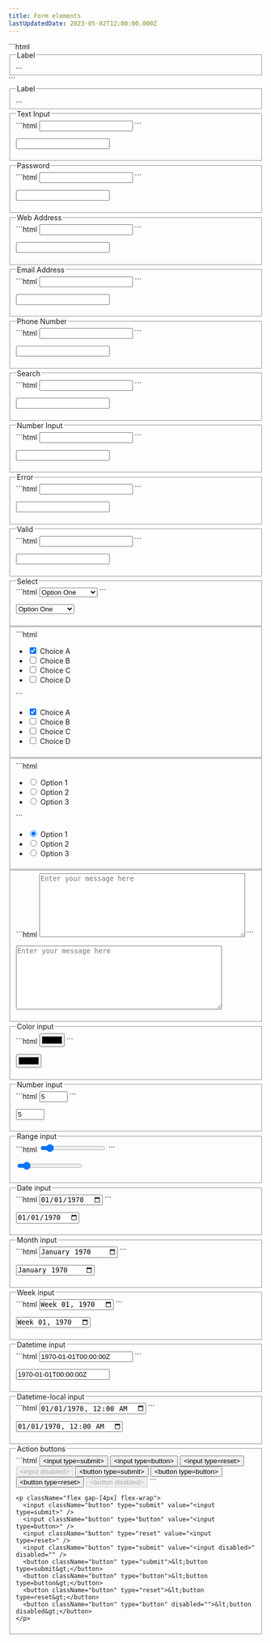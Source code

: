 ```yaml
---
title: Form elements
lastUpdatedDate: 2023-05-02T12:00:00.000Z
---
```

<Section heading="Form Elements">
  <div className="mb-30">
    ```html
    <fieldset>
      <legend className="legend">Label</legend>
      ...
    </fieldset>
    ```
    <fieldset>
      <legend className="legend">Label</legend>
      ...
    </fieldset>
  </div>

  <fieldset className="mb-20">
    <legend className="legend">Text Input</legend>
    ```html
    <input className="input" id="input__text" type="text" />
    ```
    <p>
      <input className="input" id="input__text" type="text" />
    </p>
  </fieldset>

  <fieldset className="mb-20">
    <legend className="legend">Password</legend>
    ```html
    <input className="input" id="input__password" type="password" />
    ```
    <p>
      <input className="input" id="input__password" type="password" />
    </p>
  </fieldset>

  <fieldset className="mb-20">
    <legend className="legend">Web Address</legend>
    ```html
    <input className="input" id="input__webaddress" type="url" />
    ```
    <p>
      <input className="input" id="input__webaddress" type="url" />
    </p>
  </fieldset>

  <fieldset className="mb-20">
    <legend className="legend">Email Address</legend>
    ```html
    <input className="input" id="input__emailaddress" type="email" />
    ```
    <p>
      <input className="input" id="input__emailaddress" type="email" />
    </p>
  </fieldset>

  <fieldset className="mb-20">
    <legend className="legend">Phone Number</legend>
    ```html
    <input className="input" id="input__phone" type="tel" />
    ```
    <p>
      <input className="input" id="input__phone" type="tel" />
    </p>
  </fieldset>

  <fieldset className="mb-20">
    <legend className="legend">Search</legend>
    ```html
    <input className="input" id="input__search" type="search" />
    ```
    <p>
      <input className="input" id="input__search" type="search" />
    </p>
  </fieldset>

  <fieldset className="mb-20">
    <legend className="legend">Number Input</legend>
    ```html
    <input className="input" id="input__text2" type="number" />
    ```
    <p>
      <input className="input" id="input__text2" type="number" />
    </p>
  </fieldset>

  <fieldset className="mb-20">
    <legend className="legend">Error</legend>
    ```html
    <input className="input is-error" id="input__text3" type="text" />
    ```
    <p>
      <input className="input is-error" id="input__text3" type="text" />
    </p>
  </fieldset>

  <fieldset className="mb-20">
    <legend className="legend">Valid</legend>
    ```html
    <input className="input is-valid" id="input__text4" type="text" />
    ```
    <p>
      <input className="input is-valid" id="input__text4" type="text" />
    </p>
  </fieldset>
</Section>

<Section heading="Select menus">
  <fieldset className="mb-20">
    <legend className="legend">Select</legend>
    ```html
    <select className="select" id="select">
      <optgroup label="Option Group">
        <option>Option One</option>
        <option>Option Two</option>
        <option>Option Three</option>
      </optgroup>
    </select>
    ```
    <p>
      <select className="select" id="select">
        <optgroup label="Option Group">
          <option>Option One</option>
          <option>Option Two</option>
          <option>Option Three</option>
        </optgroup>
      </select>
    </p>
  </fieldset>
</Section>

<Section heading="Checkboxes">
  <fieldset className="mb-20">
    ```html
    <ul>
      <li>
        <input className="checkbox" id="checkbox1" name="checkbox" type="checkbox" checked="checked" />
        <label className="label" for="checkbox1">Choice A</label>
      </li>
      <li>
        <input className="checkbox" id="checkbox2" name="checkbox" type="checkbox" />
        <label className="label" for="checkbox2">Choice B</label>
      </li>
      <li>
        <input className="checkbox" id="checkbox3" name="checkbox" type="checkbox" />
        <label className="label" for="checkbox3">Choice C</label>
      </li>
      <li>
        <input className="checkbox" id="checkbox4" name="checkbox" type="checkbox" />
        <label className="label" for="checkbox3">Choice D</label>
      </li>
    </ul>
    ```
    <p>
      <ul>
        <li>
          <input className="checkbox" id="checkbox1" name="checkbox" type="checkbox" checked="checked" />
          <label className="label" for="checkbox1">Choice A</label>
        </li>
        <li>
          <input className="checkbox" id="checkbox2" name="checkbox" type="checkbox" />
          <label className="label" for="checkbox2">Choice B</label>
        </li>
        <li>
          <input className="checkbox" id="checkbox3" name="checkbox" type="checkbox" />
          <label className="label" for="checkbox3">Choice C</label>
        </li>
        <li>
          <input className="checkbox" id="checkbox4" name="checkbox" type="checkbox" />
          <label className="label" for="checkbox3">Choice D</label>
        </li>
      </ul>
    </p>
  </fieldset>
</Section>

<Section heading="Radio buttons">
  <fieldset className="mb-20">
    ```html
    <ul>
      <li>
        <input className="radio" id="radio1" name="radio" type="radio" checked="checked" />
        <label className="label" for="radio1">Option 1</label>
      </li>
      <li>
        <input className="radio" id="radio2" name="radio" type="radio" />
        <label className="label" for="radio2">Option 2</label>
      </li>
      <li>
        <input className="radio" id="radio3" name="radio" type="radio" />
        <label className="label" for="radio3">Option 3</label>
      </li>
    </ul>
    ```
    <p>
      <ul>
        <li>
          <input className="radio" id="radio1" name="radio" type="radio" checked="checked" />
          <label className="label" for="radio1">Option 1</label>
        </li>
        <li>
          <input className="radio" id="radio2" name="radio" type="radio" />
          <label className="label" for="radio2">Option 2</label>
        </li>
        <li>
          <input className="radio" id="radio3" name="radio" type="radio" />
          <label className="label" for="radio3">Option 3</label>
        </li>
      </ul>
    </p>
  </fieldset>
</Section>

<Section heading="Textarea">
  <fieldset className="mb-20">
    ```html
    <textarea id="textarea" rows="8" cols="48" placeholder="Enter your message here" className="textarea"></textarea>
    ```
    <p>
      <textarea id="textarea" rows="8" cols="48" placeholder="Enter your message here" className="textarea"></textarea>
    </p>
  </fieldset>
</Section>

<Section heading="HTML5 inputs">
  <fieldset className="mb-20">
    <legend className="legend">Color input</legend>
    ```html
    <input className="input" type="color" id="ic" value="#000000" />
    ```
    <p>
      <input className="input" type="color" id="ic" value="#000000" />
    </p>
  </fieldset>

  <fieldset className="mb-20">
    <legend className="legend">Number input</legend>
    ```html
    <input className="input" type="number" id="in" min="0" max="10" value="5" />
    ```
    <p>
      <input className="input" type="number" id="in" min="0" max="10" value="5" />
    </p>
  </fieldset>

  <fieldset className="mb-20">
    <legend className="legend">Range input</legend>
    ```html
    <input className="input" type="range" id="ir" value="10" />
    ```
    <p>
      <input className="input" type="range" id="ir" value="10" />
    </p>
  </fieldset>

  <fieldset className="mb-20">
    <legend className="legend">Date input</legend>
    ```html
    <input className="input" type="date" id="idd" value="1970-01-01" />
    ```
    <p>
      <input className="input" type="date" id="idd" value="1970-01-01" />
    </p>
  </fieldset>

  <fieldset className="mb-20">
    <legend className="legend">Month input</legend>
    ```html
    <input className="input" type="month" id="idm" value="1970-01" />
    ```
    <p>
      <input className="input" type="month" id="idm" value="1970-01" />
    </p>
  </fieldset>

  <fieldset className="mb-20">
    <legend className="legend">Week input</legend>
    ```html
    <input className="input" type="week" id="idw" value="1970-W01" />
    ```
    <p>
      <input className="input" type="week" id="idw" value="1970-W01" />
    </p>
  </fieldset>

  <fieldset className="mb-20">
    <legend className="legend">Datetime input</legend>
    ```html
    <input className="input" type="datetime" id="idt" value="1970-01-01T00:00:00Z" />
    ```
    <p>
      <input className="input" type="datetime" id="idt" value="1970-01-01T00:00:00Z" />
    </p>
  </fieldset>

  <fieldset className="mb-20">
    <legend className="legend">Datetime-local input</legend>
    ```html
    <input className="input" type="datetime-local" id="idtl" value="1970-01-01T00:00" />
    ```
    <p>
      <input className="input" type="datetime-local" id="idtl" value="1970-01-01T00:00" />
    </p>
  </fieldset>
</Section>





<Section heading="Textarea">
  <fieldset className="mb-20">
    <legend className="legend">Action buttons</legend>
    ```html
    <input className="button" type="submit" value="<input type=submit>" />
    <input className="button" type="button" value="<input type=button>" />
    <input className="button" type="reset" value="<input type=reset>" />
    <input className="button" type="submit" value="<input disabled>" disabled="" />
    <button className="button" type="submit">&lt;button type=submit&gt;</button>
    <button className="button" type="button">&lt;button type=button&gt;</button>
    <button className="button" type="reset">&lt;button type=reset&gt;</button>
    <button className="button" type="button" disabled="">&lt;button disabled&gt;</button>
    ```

    <p className="flex gap-[4px] flex-wrap">
      <input className="button" type="submit" value="<input type=submit>" />
      <input className="button" type="button" value="<input type=button>" />
      <input className="button" type="reset" value="<input type=reset>" />
      <input className="button" type="submit" value="<input disabled>" disabled="" />
      <button className="button" type="submit">&lt;button type=submit&gt;</button>
      <button className="button" type="button">&lt;button type=button&gt;</button>
      <button className="button" type="reset">&lt;button type=reset&gt;</button>
      <button className="button" type="button" disabled="">&lt;button disabled&gt;</button>
    </p>
  </fieldset>
</Section>

